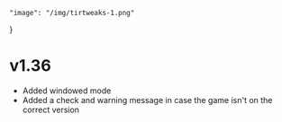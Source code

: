 	"image": "/img/tirtweaks-1.png"
}

# v1.36

- Added windowed mode
- Added a check and warning message in case the game isn't on the correct version